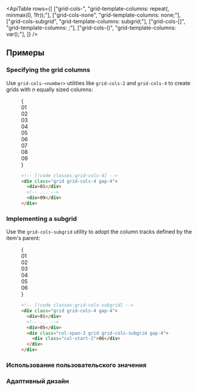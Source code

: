 

<ApiTable
  rows={[
    ["grid-cols-<number>", "grid-template-columns: repeat(<number>, minmax(0, 1fr));"],
    ["grid-cols-none", "grid-template-columns: none;"],
    ["grid-cols-subgrid", "grid-template-columns: subgrid;"],
    ["grid-cols-[<value>]", "grid-template-columns: <value>;"],
    ["grid-cols-(<custom-property>)", "grid-template-columns: var(<custom-property>);"],
  ]}
/>

## Примеры

### Specifying the grid columns

Use `grid-cols-<number>` utilities like `grid-cols-2` and `grid-cols-4` to create grids with _n_ equally sized columns:

<Figure>

<Example>
  {
    <div className="grid grid-cols-1">
      <Stripes border className="col-start-1 row-start-1 rounded-lg" />
      <div className="col-start-1 row-start-1 grid grid-cols-4 gap-4 rounded-lg text-center font-mono text-sm leading-6 font-bold text-white">
        <div className="rounded-lg bg-fuchsia-500 p-4">01</div>
        <div className="rounded-lg bg-fuchsia-500 p-4">02</div>
        <div className="rounded-lg bg-fuchsia-500 p-4">03</div>
        <div className="rounded-lg bg-fuchsia-500 p-4">04</div>
        <div className="rounded-lg bg-fuchsia-500 p-4">05</div>
        <div className="rounded-lg bg-fuchsia-500 p-4">06</div>
        <div className="rounded-lg bg-fuchsia-500 p-4">07</div>
        <div className="rounded-lg bg-fuchsia-500 p-4">08</div>
        <div className="rounded-lg bg-fuchsia-500 p-4">09</div>
      </div>
    </div>
  }
</Example>

```html
<!-- [!code classes:grid-cols-4] -->
<div class="grid grid-cols-4 gap-4">
  <div>01</div>
  <!-- ... -->
  <div>09</div>
</div>
```

</Figure>

### Implementing a subgrid

Use the `grid-cols-subgrid` utility to adopt the column tracks defined by the item's parent:

<Figure>

<Example>
  {
    <div className="grid grid-cols-4 gap-4 rounded-lg text-center font-mono text-sm leading-6 font-bold text-white">
      <div className="rounded-lg bg-indigo-300 p-4 dark:bg-indigo-900">01</div>
      <div className="rounded-lg bg-indigo-300 p-4 dark:bg-indigo-900">02</div>
      <div className="rounded-lg bg-indigo-300 p-4 dark:bg-indigo-900">03</div>
      <div className="rounded-lg bg-indigo-300 p-4 dark:bg-indigo-900">04</div>
      <div className="rounded-lg bg-indigo-300 p-4 dark:bg-indigo-900">05</div>
      <div className="col-span-3 grid grid-cols-subgrid gap-4">
        <Stripes border className="rounded-lg p-4" />
        <div className="rounded-lg bg-pink-500 p-4">06</div>
        <Stripes border className="rounded-lg p-4" />
      </div>
    </div>
  }
</Example>

```html
<!-- [!code classes:grid-cols-subgrid] -->
<div class="grid grid-cols-4 gap-4">
  <div>01</div>
  <!-- ... -->
  <div>05</div>
  <div class="col-span-3 grid grid-cols-subgrid gap-4">
    <div class="col-start-2">06</div>
  </div>
</div>
```

</Figure>

### Использование пользовательского значения

<UsingACustomValue utility="grid-cols" name="columns" value="200px_minmax(900px,_1fr)_100px" />

### Адаптивный дизайн

<ResponsiveDesign property="grid-template-columns" defaultClass="grid grid-cols-1" featuredClass="grid-cols-6" />
